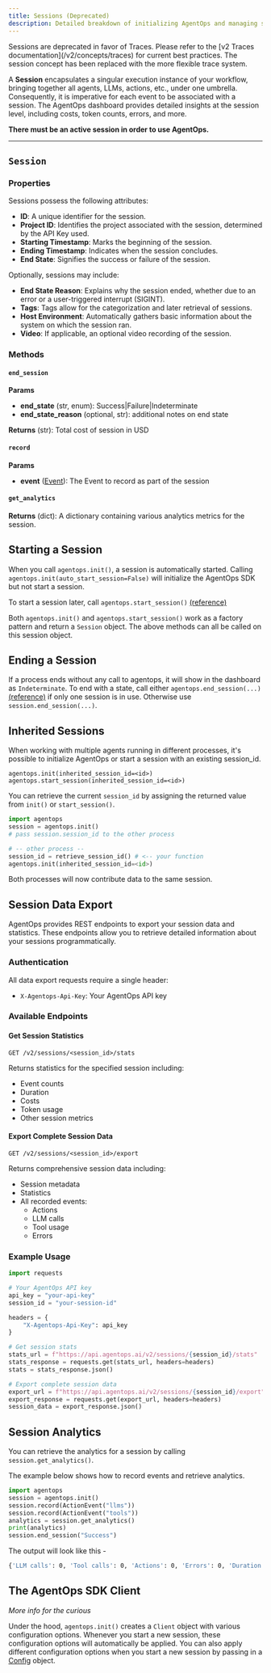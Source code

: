 ```yaml
---
title: Sessions (Deprecated)
description: Detailed breakdown of initializing AgentOps and managing sessions - DEPRECATED: Use Traces instead
---
```


<Warning>
Sessions are deprecated in favor of Traces. Please refer to the [v2 Traces documentation](/v2/concepts/traces) for current best practices. The session concept has been replaced with the more flexible trace system.
</Warning>

A **Session** encapsulates a singular execution instance of your workflow, bringing together all agents, LLMs, 
actions, etc., under one umbrella. Consequently, it is imperative for each event to be associated with a session. 
The AgentOps dashboard provides detailed insights at the session level, including costs, token counts, errors, and more.

**There must be an active session in order to use AgentOps.**

---

## `Session`

### Properties

Sessions possess the following attributes:
- **ID**: A unique identifier for the session.
- **Project ID**: Identifies the project associated with the session, determined by the API Key used.
- **Starting Timestamp**: Marks the beginning of the session.
- **Ending Timestamp**: Indicates when the session concludes.
- **End State**: Signifies the success or failure of the session.

Optionally, sessions may include:
- **End State Reason**: Explains why the session ended, whether due to an error or a user-triggered interrupt (SIGINT).
- **Tags**: Tags allow for the categorization and later retrieval of sessions.
- **Host Environment**: Automatically gathers basic information about the system on which the session ran.
- **Video**: If applicable, an optional video recording of the session.


### Methods
#### `end_session`
**Params**
- **end_state** (str, enum): Success|Failure|Indeterminate
- **end_state_reason** (optional, str): additional notes on end state

**Returns** (str): Total cost of session in USD

#### `record`
**Params**
- **event** ([Event](/v1/concepts/events#event-class)): The Event to record as part of the session

#### `get_analytics`
**Returns** (dict): A dictionary containing various analytics metrics for the session.


## Starting a Session
When you call `agentops.init()`, a session is automatically started.
Calling `agentops.init(auto_start_session=False)` will initialize the AgentOps SDK but not start a session.

To start a session later, call `agentops.start_session()` [(reference)](/v1/usage/sdk-reference/#start-session)

Both `agentops.init()` and `agentops.start_session()` work as a factory pattern and return a `Session` object. The above methods can all be called on this session object.

## Ending a Session
If a process ends without any call to agentops, it will show in the dashboard as `Indeterminate`.
To end with a state, call either `agentops.end_session(...)` [(reference)](/v1/usage/sdk-reference/#end-session) if only one session is in use. Otherwise use `session.end_session(...)`.

## Inherited Sessions
When working with multiple agents running in different processes, it's possible to initialize AgentOps or start a session
with an existing session_id.

`agentops.init(inherited_session_id=<id>)`
`agentops.start_session(inherited_session_id=<id>)`

You can retrieve the current `session_id` by assigning the returned value from `init()` or `start_session()`.

<CodeGroup>

```python
import agentops
session = agentops.init()
# pass session.session_id to the other process
```

```python
# -- other process --
session_id = retrieve_session_id() # <-- your function
agentops.init(inherited_session_id=<id>)
```

</CodeGroup>

Both processes will now contribute data to the same session.

## Session Data Export
AgentOps provides REST endpoints to export your session data and statistics. These endpoints allow you to retrieve detailed information about your sessions programmatically.

### Authentication
All data export requests require a single header:
- `X-Agentops-Api-Key`: Your AgentOps API key

### Available Endpoints

#### Get Session Statistics
```http
GET /v2/sessions/<session_id>/stats
```

Returns statistics for the specified session including:
- Event counts
- Duration
- Costs
- Token usage
- Other session metrics

#### Export Complete Session Data
```http
GET /v2/sessions/<session_id>/export
```

Returns comprehensive session data including:
- Session metadata
- Statistics
- All recorded events:
  - Actions
  - LLM calls
  - Tool usage
  - Errors

### Example Usage
```python
import requests

# Your AgentOps API key
api_key = "your-api-key"
session_id = "your-session-id"

headers = {
    "X-Agentops-Api-Key": api_key
}

# Get session stats
stats_url = f"https://api.agentops.ai/v2/sessions/{session_id}/stats"
stats_response = requests.get(stats_url, headers=headers)
stats = stats_response.json()

# Export complete session data
export_url = f"https://api.agentops.ai/v2/sessions/{session_id}/export"
export_response = requests.get(export_url, headers=headers)
session_data = export_response.json()
```

## Session Analytics
You can retrieve the analytics for a session by calling `session.get_analytics()`.

The example below shows how to record events and retrieve analytics.

<CodeGroup>

```python
import agentops
session = agentops.init()
session.record(ActionEvent("llms"))
session.record(ActionEvent("tools"))
analytics = session.get_analytics()
print(analytics)
session.end_session("Success")
```

The output will look like this -

```bash
{'LLM calls': 0, 'Tool calls': 0, 'Actions': 0, 'Errors': 0, 'Duration': '0.9s', 'Cost': '0.00'}
```

</CodeGroup>

## The AgentOps SDK Client
_More info for the curious_

Under the hood, `agentops.init()` creates a `Client` object with various configuration options. Whenever you start a new session, these configuration options will automatically
be applied. You can also apply different configuration options when you start a new session by passing in a
[Config](/v1/usage/sdk-reference/#config) object.

<script type="module" src="/scripts/github_stars.js"></script>
<script type="module" src="/scripts/adjust_api_dynamically.js"></script>
